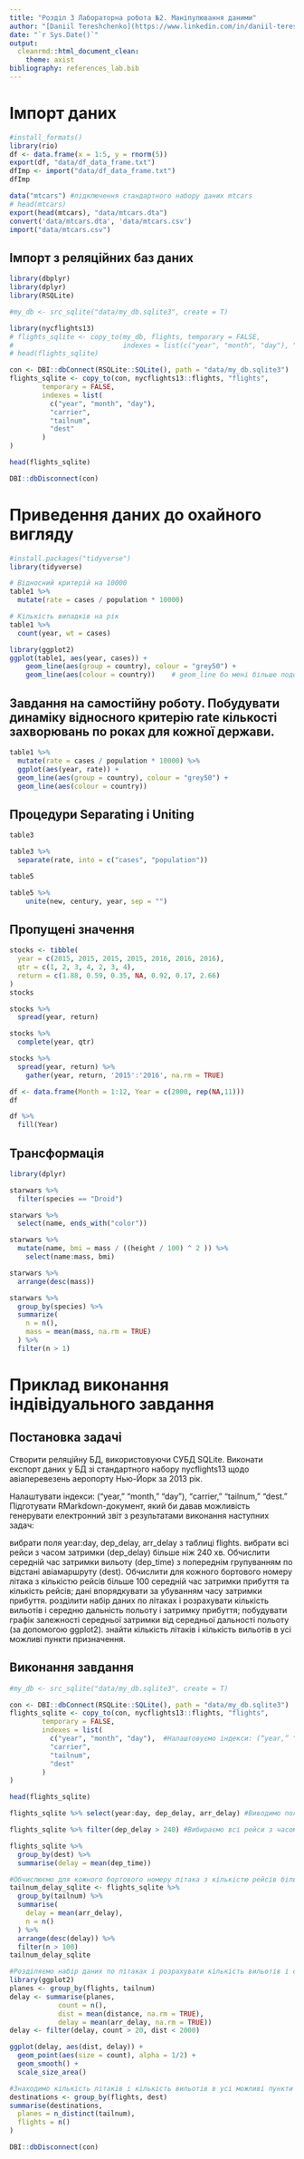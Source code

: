 ```yaml
---
title: "Розділ 3 Лабораторна робота №2. Маніпулювання даними"
author: "[Daniil Tereshchenko](https://www.linkedin.com/in/daniil-tereshchenko/), `r format(Sys.time(), '%Y')`"
date: "`r Sys.Date()`"
output: 
  cleanrmd::html_document_clean:
    theme: axist
bibliography: references_lab.bib
---
```


# Імпорт даних
```r
#install_formats()
library(rio)
df <- data.frame(x = 1:5, y = rnorm(5))
export(df, "data/df_data_frame.txt")
dfImp <- import("data/df_data_frame.txt")
dfImp
```

```r
data("mtcars") #підключення стандартного набору даних mtcars
# head(mtcars)
export(head(mtcars), "data/mtcars.dta")
convert('data/mtcars.dta', 'data/mtcars.csv')
import("data/mtcars.csv")
```

## Імпорт з реляційних баз даних
```r
library(dbplyr)
library(dplyr)
library(RSQLite)

#my_db <- src_sqlite("data/my_db.sqlite3", create = T)
```

```r
library(nycflights13)
# flights_sqlite <- copy_to(my_db, flights, temporary = FALSE, 
#                           indexes = list(c("year", "month", "day"), "carrier", "tailnum"))
# head(flights_sqlite)
```

```r
con <- DBI::dbConnect(RSQLite::SQLite(), path = "data/my_db.sqlite3")
flights_sqlite <- copy_to(con, nycflights13::flights, "flights",
        temporary = FALSE, 
        indexes = list(
          c("year", "month", "day"), 
          "carrier", 
          "tailnum",
          "dest"
        )
)

head(flights_sqlite)
```

```r
DBI::dbDisconnect(con)
```

# Приведення даних до охайного вигляду
```r
#install.packages("tidyverse")
library(tidyverse)
```

```r
# Відносний критерій на 10000
table1 %>%
  mutate(rate = cases / population * 10000)
```

```r
# Кількість випадків на рік
table1 %>%
  count(year, wt = cases)
```

```r
library(ggplot2)
ggplot(table1, aes(year, cases)) +
    geom_line(aes(group = country), colour = "grey50") +
    geom_line(aes(colour = country))    # geom_line бо мені більше подобається ніж geomm_point
```
## Завдання на самостійну роботу. Побудувати динаміку відносного критерію rate кількості захворювань по роках для кожної держави.
```r
table1 %>%
  mutate(rate = cases / population * 10000) %>%
  ggplot(aes(year, rate)) +
  geom_line(aes(group = country), colour = "grey50") +
  geom_line(aes(colour = country))
```

## Процедури Separating і Uniting
```r
table3
```

```r
table3 %>%
  separate(rate, into = c("cases", "population"))
```
```r
table5
```

```r
table5 %>%
    unite(new, century, year, sep = "")
```
## Пропущені значення
```r
stocks <- tibble(
  year = c(2015, 2015, 2015, 2015, 2016, 2016, 2016),
  qtr = c(1, 2, 3, 4, 2, 3, 4),
  return = c(1.88, 0.59, 0.35, NA, 0.92, 0.17, 2.66)
)
stocks
```

```r
stocks %>%
  spread(year, return)
```

```r
stocks %>%
  complete(year, qtr)
```

```r
stocks %>%
  spread(year, return) %>%
    gather(year, return, '2015':'2016', na.rm = TRUE)
```

```r
df <- data.frame(Month = 1:12, Year = c(2000, rep(NA,11)))
df
```

```r
df %>%
  fill(Year)
```

##  Трансформація
```r
library(dplyr)

starwars %>% 
  filter(species == "Droid")
```

```r
starwars %>% 
  select(name, ends_with("color"))
```

```r
starwars %>%
  mutate(name, bmi = mass / ((height / 100) ^ 2 )) %>%
    select(name:mass, bmi)
```

```r
starwars %>%
  arrange(desc(mass))
```

```r
starwars %>%
  group_by(species) %>%
  summarize(
    n = n(),
    mass = mean(mass, na.rm = TRUE)
  ) %>%
  filter(n > 1)
```

# Приклад виконання індівідуального завдання
## Постановка задачі

Створити реляційну БД, використовуючи СУБД SQLite. Виконати експорт даних у БД зі стандартного набору nycflights13 щодо авіаперевезень аеропорту Нью-Йорк за 2013 рік.

Налаштувати індекси: (“year,” “month,” “day”), “carrier,” “tailnum,” “dest.”
Підготувати RMarkdown-документ, який би давав можливість генерувати електронний звіт з результатами виконання наступних задач:

вибрати поля year:day, dep_delay, arr_delay з таблиці flights.
вибрати всі рейси з часом затримки (dep_delay) більше ніж 240 хв.
Обчислити середній час затримки вильоту (dep_time) з попереднім групуванням по відстані авіамаршруту (dest).
Обчислити для кожного бортового номеру літака з кількістю рейсів більше 100 середній час затримки прибуття та кількість рейсів; дані впорядкувати за убуванням часу затримки прибуття.
розділити набір даних по літаках і розрахувати кількість вильотів і середню дальність польоту і затримку прибуття; побудувати графік залежності середньої затримки від середньої дальності польоту (за допомогою ggplot2).
знайти кількість літаків і кількість вильотів в усі можливі пункти призначення.

## Виконання завдання
```r
#my_db <- src_sqlite("data/my_db.sqlite3", create = T)
```

```r
con <- DBI::dbConnect(RSQLite::SQLite(), path = "data/my_db.sqlite3")
flights_sqlite <- copy_to(con, nycflights13::flights, "flights",
        temporary = FALSE, 
        indexes = list(
          c("year", "month", "day"),  #Налаштовуємо індекси: (“year,” “month,” “day”), “carrier,” “tailnum,” “dest.”
          "carrier", 
          "tailnum",
          "dest"
        )
)

head(flights_sqlite)
```

```r
flights_sqlite %>% select(year:day, dep_delay, arr_delay) #Виводимо поля year:day, dep_delay, arr_delay з таблиці flights
```

```r
flights_sqlite %>% filter(dep_delay > 240) #Вибираємо всі рейси з часом затримки (dep_delay) більше ніж 240 хв
```

```r
flights_sqlite %>%
  group_by(dest) %>%
  summarise(delay = mean(dep_time))
```

```r
#Обчислюємо для кожного бортового номеру літака з кількістю рейсів більше 100 середній час затримки прибуття та кількість рейсів; дані впорядкувати за убуванням часу затримки прибуття
tailnum_delay_sqlite <- flights_sqlite %>%
  group_by(tailnum) %>%
  summarise(
    delay = mean(arr_delay),
    n = n()
  ) %>%
  arrange(desc(delay)) %>%
  filter(n > 100)
tailnum_delay_sqlite
```

```r
#Розділяємо набір даних по літаках і розрахувати кількість вильотів і середню дальність польоту і затримку прибуття; будуємо графік залежності середньої затримки від середньої дальності польоту 
library(ggplot2)
planes <- group_by(flights, tailnum)
delay <- summarise(planes,
            count = n(),
            dist = mean(distance, na.rm = TRUE),
            delay = mean(arr_delay, na.rm = TRUE))
delay <- filter(delay, count > 20, dist < 2000)

ggplot(delay, aes(dist, delay)) +
  geom_point(aes(size = count), alpha = 1/2) +
  geom_smooth() + 
  scale_size_area()
```

```r
#Знаходимо кількість літаків і кількість вильотів в усі можливі пункти призначення
destinations <- group_by(flights, dest)
summarise(destinations,
  planes = n_distinct(tailnum),
  flights = n()
)
```

```r
DBI::dbDisconnect(con)
```   